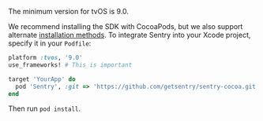 The minimum version for tvOS is 9.0.

We recommend installing the SDK with CocoaPods, but we also support alternate [installation methods](install/). To integrate Sentry into your Xcode project, specify it in your `Podfile`:

```ruby {filename:Podfile}
platform :tvos, '9.0'
use_frameworks! # This is important

target 'YourApp' do
  pod 'Sentry', :git => 'https://github.com/getsentry/sentry-cocoa.git', :tag => '{{@inject packages.version('sentry.cocoa') }}'
end
```

Then run `pod install`.
